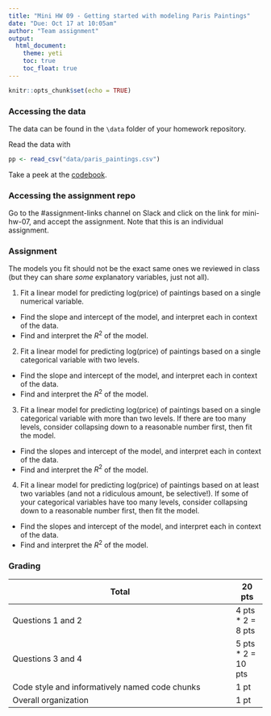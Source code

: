 ```yaml
---
title: "Mini HW 09 - Getting started with modeling Paris Paintings"
date: "Due: Oct 17 at 10:05am"
author: "Team assignment"
output: 
  html_document: 
    theme: yeti
    toc: true
    toc_float: true
---
```


```r
knitr::opts_chunk$set(echo = TRUE)
```

### Accessing the data

The data can be found in the `\data` folder of your homework repository.

Read the data with

```r
pp <- read_csv("data/paris_paintings.csv")
```

Take a peek at the [codebook](https://www2.stat.duke.edu/courses/Fall15/sta112.01/data/paris_paintings.html).

### Accessing the assignment repo

Go to the #assignment-links channel on Slack and click on the link for mini-hw-07, and accept the assignment. Note that this is an individual assignment.

### Assignment

The models you fit should not be the exact same ones we reviewed in class (but they can share *some* explanatory variables, just not all).

1. Fit a linear model for predicting log(price) of paintings based on a single numerical variable.

- Find the slope and intercept of the model, and interpret each in context of the data.
- Find and interpret the $R^2$ of the model.

2. Fit a linear model for predicting log(price) of paintings based on a single categorical variable with two levels.

- Find the slope and intercept of the model, and interpret each in context of the data.
- Find and interpret the $R^2$ of the model.

3. Fit a linear model for predicting log(price) of paintings based on a single categorical variable with more than two levels. If there are too many levels, consider collapsing down to a reasonable number first, then fit the model.

- Find the slopes and intercept of the model, and interpret each in context of the data.
- Find and interpret the $R^2$ of the model.

4. Fit a linear model for predicting log(price) of paintings based on at least two variables (and not a ridiculous amount, be selective!). If some of your categorical variables have too many levels, consider collapsing down to a reasonable number first, then fit the model.

- Find the slopes and intercept of the model, and interpret each in context of the data.
- Find and interpret the $R^2$ of the model.


### Grading

Total                                                   | 20 pts
--------------------------------------------------------|--------
Questions 1 and 2                                       | 4 pts * 2 = 8 pts
Questions 3 and 4                                       | 5 pts * 2 = 10 pts
Code style and informatively named code chunks          | 1 pt
Overall organization                                    | 1 pt
